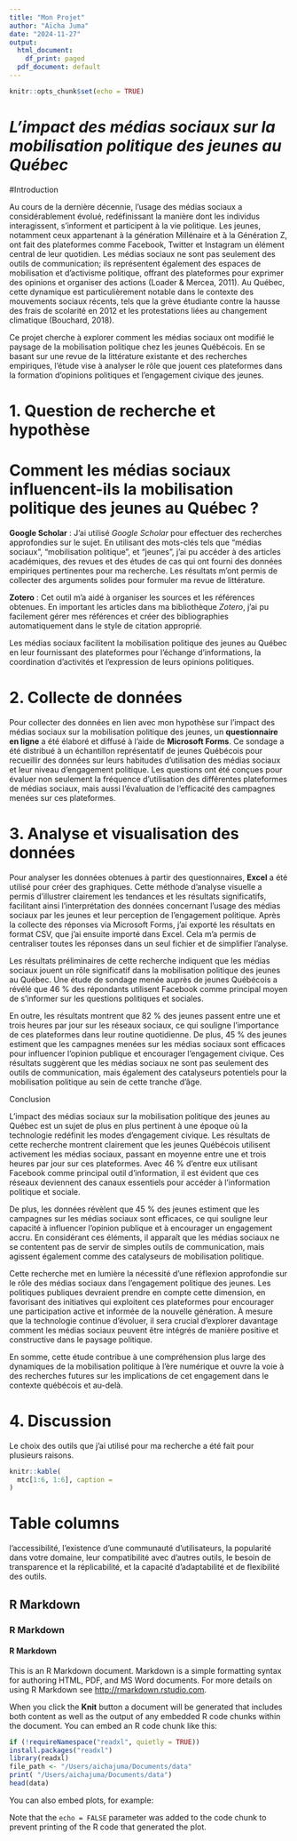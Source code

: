 ```yaml
---
title: "Mon Projet"
author: "Aïcha Juma"
date: "2024-11-27"
output:
  html_document:
    df_print: paged
  pdf_document: default
---
```


```r
knitr::opts_chunk$set(echo = TRUE)
```

# *L'impact des médias sociaux sur la mobilisation politique des jeunes au Québec*

#Introduction

Au cours de la dernière décennie, l'usage des médias sociaux a considérablement évolué, redéfinissant la manière dont les individus interagissent, s’informent et participent à la vie politique. Les jeunes, notamment ceux appartenant à la génération Millénaire et à la Génération Z, ont fait des plateformes comme Facebook, Twitter et Instagram un élément central de leur quotidien. Les médias sociaux ne sont pas seulement des outils de communication; ils représentent également des espaces de mobilisation et d'activisme politique, offrant des plateformes pour exprimer des opinions et organiser des actions (Loader & Mercea, 2011). Au Québec, cette dynamique est particulièrement notable dans le contexte des mouvements sociaux récents, tels que la grève étudiante contre la hausse des frais de scolarité en 2012 et les protestations liées au changement climatique (Bouchard, 2018).

Ce projet cherche à explorer comment les médias sociaux ont modifié le paysage de la mobilisation politique chez les jeunes Québécois. En se basant sur une revue de la littérature existante et des recherches empiriques, l'étude vise à analyser le rôle que jouent ces plateformes dans la formation d'opinions politiques et l'engagement civique des jeunes.

# **1. Question de recherche et hypothèse**

# **Comment les médias sociaux influencent-ils la mobilisation politique des jeunes au Québec ?**

 **Google Scholar** : J'ai utilisé *Google Scholar* pour effectuer des recherches approfondies sur le sujet. En utilisant des mots-clés tels que "médias sociaux", "mobilisation politique", et "jeunes", j'ai pu accéder à des articles académiques, des revues et des études de cas qui ont fourni des données empiriques pertinentes pour ma recherche. Les résultats m'ont permis de collecter des arguments solides pour formuler ma revue de littérature.

 **Zotero** : Cet outil m'a aidé à organiser les sources et les références obtenues. En important les articles dans ma bibliothèque *Zotero*, j'ai pu facilement gérer mes références et créer des bibliographies automatiquement dans le style de citation approprié.
 
 Les médias sociaux facilitent la mobilisation politique des jeunes au Québec en leur fournissant des plateformes pour l'échange d'informations, la coordination d'activités et l'expression de leurs opinions politiques.
 
# **2. Collecte de données**

 Pour collecter des données en lien avec mon hypothèse sur l'impact des médias sociaux sur la mobilisation politique des jeunes,  un **questionnaire en ligne** a été élaboré et diffusé à l'aide de **Microsoft Forms**. Ce sondage a été distribué à un échantillon représentatif de jeunes Québécois pour recueillir des données sur leurs habitudes d'utilisation des médias sociaux et leur niveau d'engagement politique. Les questions ont été conçues pour évaluer non seulement la fréquence d'utilisation des différentes plateformes de médias sociaux, mais aussi l'évaluation de l'efficacité des campagnes menées sur ces plateformes.
 
# **3. Analyse et visualisation des données**
Pour analyser les données obtenues à partir des questionnaires, **Excel** a été utilisé pour créer des graphiques. Cette méthode d'analyse visuelle a permis d'illustrer clairement les tendances et les résultats significatifs, facilitant ainsi l'interprétation des données concernant l'usage des médias sociaux par les jeunes et leur perception de l'engagement politique.
 Après la collecte des réponses via Microsoft Forms, j'ai exporté les résultats en format CSV, que j'ai ensuite importé dans Excel. Cela m'a permis de centraliser toutes les réponses dans un seul fichier et de simplifier l'analyse.
 
 Les résultats préliminaires de cette recherche indiquent que les médias sociaux jouent un rôle significatif dans la mobilisation politique des jeunes au Québec. Une étude de sondage menée auprès de jeunes Québécois a révélé que 46 % des répondants utilisent Facebook comme principal moyen de s'informer sur les questions politiques et sociales.

En outre, les résultats montrent que 82 % des jeunes passent entre une et trois heures par jour sur les réseaux sociaux, ce qui souligne l'importance de ces plateformes dans leur routine quotidienne. De plus, 45 % des jeunes estiment que les campagnes menées sur les médias sociaux sont efficaces pour influencer l'opinion publique et encourager l'engagement civique. Ces résultats suggèrent que les médias sociaux ne sont pas seulement des outils de communication, mais également des catalyseurs potentiels pour la mobilisation politique au sein de cette tranche d'âge.

Conclusion

L'impact des médias sociaux sur la mobilisation politique des jeunes au Québec est un sujet de plus en plus pertinent à une époque où la technologie redéfinit les modes d'engagement civique. Les résultats de cette recherche montrent clairement que les jeunes Québécois utilisent activement les médias sociaux, passant en moyenne entre une et trois heures par jour sur ces plateformes. Avec 46 % d'entre eux utilisant Facebook comme principal outil d'information, il est évident que ces réseaux deviennent des canaux essentiels pour accéder à l’information politique et sociale.

De plus, les données révèlent que 45 % des jeunes estiment que les campagnes sur les médias sociaux sont efficaces, ce qui souligne leur capacité à influencer l'opinion publique et à encourager un engagement accru. En considérant ces éléments, il apparaît que les médias sociaux ne se contentent pas de servir de simples outils de communication, mais agissent également comme des catalyseurs de mobilisation politique.

Cette recherche met en lumière la nécessité d'une réflexion approfondie sur le rôle des médias sociaux dans l'engagement politique des jeunes. Les politiques publiques devraient prendre en compte cette dimension, en favorisant des initiatives qui exploitent ces plateformes pour encourager une participation active et informée de la nouvelle génération. À mesure que la technologie continue d'évoluer, il sera crucial d'explorer davantage comment les médias sociaux peuvent être intégrés de manière positive et constructive dans le paysage politique.

En somme, cette étude contribue à une compréhension plus large des dynamiques de la mobilisation politique à l'ère numérique et ouvre la voie à des recherches futures sur les implications de cet engagement dans le contexte québécois et au-delà.

 
# **4. Discussion**
Le choix des outils que j'ai utilisé pour ma recherche a été fait pour plusieurs raisons.

```r
knitr::kable(
  mtc[1:6, 1:6], caption = 
)
```

# Table columns




l'accessibilité, l'existence d'une communauté d'utilisateurs, la popularité dans votre domaine, leur compatibilité avec d'autres outils, le besoin de transparence et la réplicabilité, et la capacité d'adaptabilité et de flexibilité des outils.

## R Markdown
### R Markdown
#### R Markdown

This is an R Markdown document. Markdown is a simple formatting syntax for authoring HTML, PDF, and MS Word documents. For more details on using R Markdown see <http://rmarkdown.rstudio.com>.

When you click the **Knit** button a document will be generated that includes both content as well as the output of any embedded R code chunks within the document. You can embed an R code chunk like this:

```r
if (!requireNamespace("readxl", quietly = TRUE))
install.packages("readxl")
library(readxl)
file_path <- "/Users/aichajuma/Documents/data"
print( "/Users/aichajuma/Documents/data")
head(data)
```



You can also embed plots, for example:




Note that the `echo = FALSE` parameter was added to the code chunk to prevent printing of the R code that generated the plot.
